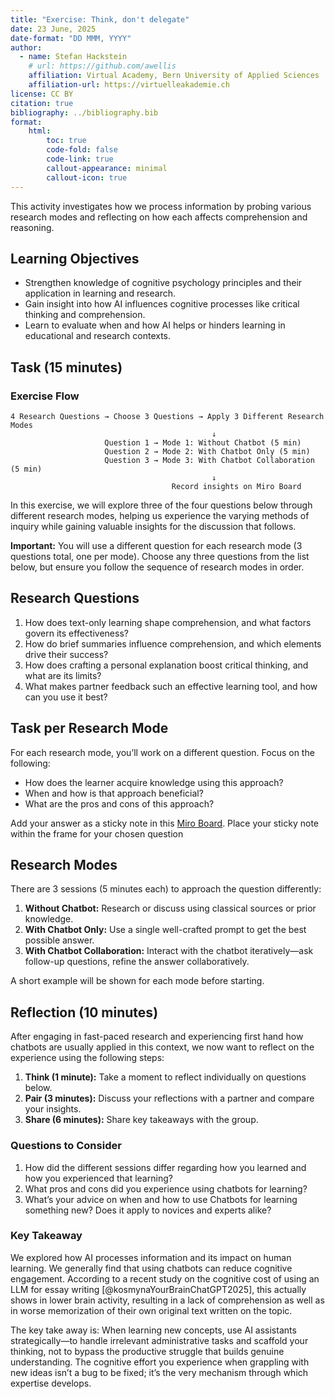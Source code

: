 ```yaml
---
title: "Exercise: Think, don't delegate"
date: 23 June, 2025
date-format: "DD MMM, YYYY"
author: 
  - name: Stefan Hackstein
    # url: https://github.com/awellis
    affiliation: Virtual Academy, Bern University of Applied Sciences
    affiliation-url: https://virtuelleakademie.ch
license: CC BY
citation: true
bibliography: ../bibliography.bib
format:
    html:
        toc: true
        code-fold: false
        code-link: true
        callout-appearance: minimal
        callout-icon: true
---
```


This activity investigates how we process information by probing various research modes and reflecting on how each affects comprehension and reasoning.

## Learning Objectives

 - Strengthen knowledge of cognitive psychology principles and their application in learning and research.
 - Gain insight into how AI influences cognitive processes like critical thinking and comprehension.
 - Learn to evaluate when and how AI helps or hinders learning in educational and research contexts.


## Task (15 minutes)

<!-- ::: {.callout-important} -->
### Exercise Flow

```
4 Research Questions → Choose 3 Questions → Apply 3 Different Research Modes
                                             ↓
                     Question 1 → Mode 1: Without Chatbot (5 min)
                     Question 2 → Mode 2: With Chatbot Only (5 min)  
                     Question 3 → Mode 3: With Chatbot Collaboration (5 min)
                                             ↓
                                    Record insights on Miro Board
```
<!-- ::: -->

In this exercise, we will explore three of the four questions below through different research modes, helping us experience the varying methods of inquiry while gaining valuable insights for the discussion that follows.

**Important:** You will use a different question for each research mode (3 questions total, one per mode). Choose any three questions from the list below, but ensure you follow the sequence of research modes in order.


::: {.callout-note collapse="true"}
## Research Questions

1. How does text-only learning shape comprehension, and what factors govern its effectiveness?
2. How do brief summaries influence comprehension, and which elements drive their success?
3. How does crafting a personal explanation boost critical thinking, and what are its limits?
4. What makes partner feedback such an effective learning tool, and how can you use it best?
:::


::: {.pro-tip collapse="false"}
## Task per Research Mode

For each research mode, you'll work on a different question. Focus on the following:

- How does the learner acquire knowledge using this approach?
- When and how is that approach beneficial?
- What are the pros and cons of this approach?

Add your answer as a sticky note in this [Miro Board](https://miro.com/app/board/uXjVImDtm9s=/?share_link_id=59226697931).
Place your sticky note within the frame for your chosen question
:::

::: {.pro-tip collapse="false"}
## Research Modes

There are 3 sessions (5 minutes each) to approach the question differently:

1. **Without Chatbot:** Research or discuss using classical sources or prior knowledge.
2. **With Chatbot Only:** Use a single well-crafted prompt to get the best possible answer.
3. **With Chatbot Collaboration:** Interact with the chatbot iteratively—ask follow-up questions, refine the answer collaboratively.

A short example will be shown for each mode before starting.

:::



::: {.callout-note collapse="true"}
## Reflection (10 minutes)

After engaging in fast-paced research and experiencing first hand how chatbots are usually applied in this context, we now want to reflect on the experience using the following steps:

1. **Think (1 minute):** Take a moment to reflect individually on questions below.  
2. **Pair (3 minutes):** Discuss your reflections with a partner and compare your insights.  
3. **Share (6 minutes):** Share key takeaways with the group.

### Questions to Consider
1. How did the different sessions differ regarding how you learned and how you experienced that learning?
2. What pros and cons did you experience using chatbots for learning?
3. What's your advice on when and how to use Chatbots for learning something new? Does it apply to novices and experts alike?
::: 

### Key Takeaway

We explored how AI processes information and its impact on human learning.
We generally find that using chatbots can reduce cognitive engagement.
According to a recent study on the cognitive cost of using an LLM for essay writing [@kosmynaYourBrainChatGPT2025], this actually shows in lower brain activity, resulting in a lack of comprehension as well as in worse memorization of their own original text written on the topic.

The key take away is: When learning new concepts, use AI assistants strategically—to handle irrelevant administrative tasks and scaffold your thinking, not to bypass the productive struggle that builds genuine understanding. The cognitive effort you experience when grappling with new ideas isn't a bug to be fixed; it's the very mechanism through which expertise develops.